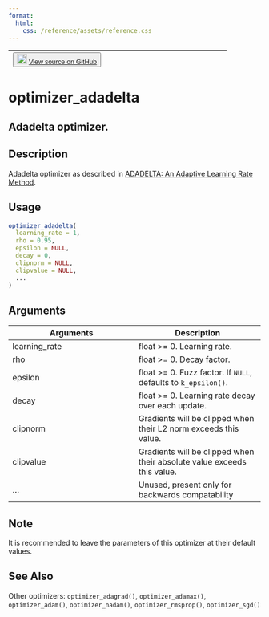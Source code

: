 ```yaml
---
format:
  html:
    css: /reference/assets/reference.css
---
```


| <button class="button"> ![](/reference/assets/GitHub-Mark-32px.png){width="20"} [View source on GitHub](https://github.com/rstudio/keras//blob/main/R/optimizers.R#L120) </button> |
|:------------------------------:|:--------------------------------------:|

# optimizer_adadelta

## Adadelta optimizer.

## Description
Adadelta optimizer as described in [ADADELTA: An Adaptive Learning Rate Method](https://arxiv.org/abs/1212.5701). 


## Usage
```r
optimizer_adadelta( 
  learning_rate = 1, 
  rho = 0.95, 
  epsilon = NULL, 
  decay = 0, 
  clipnorm = NULL, 
  clipvalue = NULL, 
  ... 
) 
```

## Arguments
|Arguments|Description|
|---|---|
| learning_rate | float >= 0. Learning rate. |
| rho | float >= 0. Decay factor. |
| epsilon | float >= 0. Fuzz factor. If `NULL`, defaults to `k_epsilon()`. |
| decay | float >= 0. Learning rate decay over each update. |
| clipnorm | Gradients will be clipped when their L2 norm exceeds this value. |
| clipvalue | Gradients will be clipped when their absolute value exceeds this value. |
| ... | Unused, present only for backwards compatability |




## Note
It is recommended to leave the parameters of this optimizer at their default values. 


## See Also
Other optimizers:  `optimizer_adagrad()`, `optimizer_adamax()`, `optimizer_adam()`, `optimizer_nadam()`, `optimizer_rmsprop()`, `optimizer_sgd()`

